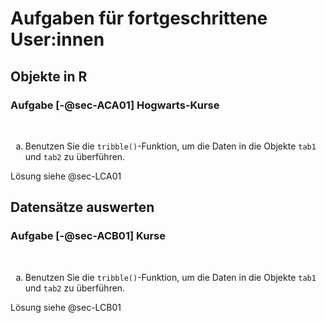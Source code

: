 # Aufgaben für fortgeschrittene User:innen {#sec-AufgabeFortschritt}

## Objekte in R {#sec-AufgabenFortschrittA}

### Aufgabe [-@sec-ACA01] Hogwarts-Kurse {#sec-ACA01}

::: {.callout-note appearance="simple"}

\smallskip\ 

a) Benutzen Sie die `tribble()`-Funktion, um die Daten in die Objekte `tab1` und `tab2` zu überführen.
:::

::: {.callout-tip appearance="simple"}
Lösung siehe @sec-LCA01
:::



























## Datensätze auswerten {#sec-AufgabenFortschrittB}

### Aufgabe [-@sec-ACB01] Kurse {#sec-ACB01}

::: {.callout-note appearance="simple"}

\smallskip\ 

a) Benutzen Sie die `tribble()`-Funktion, um die Daten in die Objekte `tab1` und `tab2` zu überführen.
:::

::: {.callout-tip appearance="simple"}
Lösung siehe @sec-LCB01
:::




